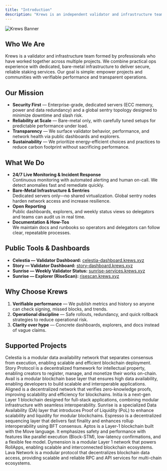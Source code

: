 ```yaml
---
title: "Introduction"
description: "Krews is an independent validator and infrastructure team. We run high-performance Proof-of-Stake validators on multiple networks and publish open dashboards, explorers, and documentation so anyone can verify performance, uptime, and network health."
---
```


![Krews Banner](/images/banner.png)

## Who We Are

Krews is a validator and infrastructure team formed by professionals who have worked together across multiple projects. We combine practical ops experience with dedicated, bare-metal infrastructure to deliver secure, reliable staking services. Our goal is simple: empower projects and communities with verifiable performance and transparent operations.

## Our Mission

- **Security First** — Enterprise-grade, dedicated servers (ECC memory, power and data redundancy) and a global sentry topology designed to minimize downtime and slash risk.
- **Reliability at Scale** — Bare-metal only, with carefully tuned setups for predictable performance under load.
- **Transparency** — We surface validator behavior, performance, and network health via public dashboards and explorers.
- **Sustainability** — We prioritize energy-efficient choices and practices to reduce carbon footprint without sacrificing performance.

## What We Do

- **24/7 Live Monitoring & Incident Response**\
  Continuous monitoring with automated alerting and human on-call. We detect anomalies fast and remediate quickly.
- **Bare-Metal Infrastructure & Sentries**\
  Dedicated servers only—no shared virtualization. Global sentry nodes harden network access and increase resilience.
- **Open Reporting**\
  Public dashboards, explorers, and weekly status views so delegators and teams can audit us in real time.
- **Documentation & How-Tos**\
  We maintain docs and runbooks so operators and delegators can follow clear, repeatable processes.

## Public Tools & Dashboards

- **Celestia — Validator Dashboard:** [celestia-dashboard.krews.xyz](https://celestia-dashboard.krews.xyz/celestia/validators) <Icon icon="arrow-up-right" />
- **Story — Validator Dashboard:** [story-dashboard.krews.xyz](https://story-dashboard.krews.xyz/story/validators) <Icon icon="arrow-up-right" />
- **Sunrise — Weekly Validator Status:** [sunrise-services.krews.xyz](https://sunrise-services.krews.xyz/sunrise/validator-status?year=2025&week=37&sortBy=signed_blocks&dir=desc) <Icon icon="arrow-up-right" />
- **Sunrise — Explorer (RiseScan):** [risescan.krews.xyz](https://risescan.krews.xyz/sunrise) <Icon icon="arrow-up-right" />

## Why Choose Krews

1. **Verifiable performance** — We publish metrics and history so anyone can check signing, missed blocks, and trends.
2. **Operational discipline** — Safe rollouts, redundancy, and quick rollback strategies to reduce operational risk.
3. **Clarity over hype** — Concrete dashboards, explorers, and docs instead of vague claims.

## **Supported Projects**

<div className="rounded-card">
<CardGroup cols={2}>
  <Card title="Celestia" icon="https://cloudflare-snapshots.krews.xyz/celestia.png" iconType="solid" href="https://mintlify.com/docs/quickstart">
    Celestia is a modular data availability network that separates consensus from execution, enabling scalable and efficient blockchain deployment.
  </Card>
  <Card title="Story" icon="https://cloudflare-snapshots.krews.xyz/story.png" iconType="solid" href="https://mintlify.com/docs/quickstart">
    Story Protocol is a decentralized framework for intellectual property, enabling creators to register, manage, and monetize their works on-chain.
  </Card>
  <Card title="Avail" icon="https://cloudflare-snapshots.krews.xyz/avail.png" iconType="solid" href="https://mintlify.com/docs/quickstart">
    Avail is a modular blockchain base layer that ensures high data availability, enabling developers to build scalable and interoperable applications.
  </Card>
  <Card title="Aligned" icon="https://cloudflare-snapshots.krews.xyz/aligned.png" iconType="solid" href="https://mintlify.com/docs/quickstart">
    Aligned is a decentralized network that verifies zero-knowledge proofs, improving scalability and efficiency for blockchains.
  </Card>
  <Card title="Initia" icon="https://cloudflare-snapshots.krews.xyz/initia.png" iconType="solid" href="https://mintlify.com/docs/quickstart">
    Initia is a next-gen Layer 1 blockchain designed for full-stack applications, combining modular infrastructure with seamless interoperability.
  </Card>
  <Card title="Sunrise" icon="https://cloudflare-snapshots.krews.xyz/sunrise.png" iconType="solid" href="https://mintlify.com/docs/quickstart">
    Sunrise is a specialized Data Availability (DA) layer that introduces Proof of Liquidity (PoL) to enhance scalability and liquidity for modular blockchains.
  </Card>
  <Card title="Espresso" icon="https://cloudflare-snapshots.krews.xyz/espresso.png" iconType="solid" href="https://mintlify.com/docs/quickstart">
    Espresso is a decentralized sequencing layer that delivers fast finality and enhances rollup interoperability using BFT consensus.
  </Card>
  <Card title="Aptos" icon="https://cloudflare-snapshots.krews.xyz/aptos.png" iconType="solid" href="https://mintlify.com/docs/quickstart">
    Aptos is a Layer-1 blockchain built with the Move language. It emphasizes safety and performance with features like parallel execution (Block-STM), low-latency confirmations, and a flexible fee model.
  </Card>
  <Card title="Dymension" icon="https://cloudflare-snapshots.krews.xyz/dymension.png" iconType="solid" href="https://mintlify.com/docs/quickstart">
    Dymension is a modular Layer 1 network that powers RollApps, enabling scalable and interconnected blockchain ecosystems.
  </Card>
  <Card title="Lava" icon="https://cloudflare-snapshots.krews.xyz/lava.png" iconType="solid" href="https://mintlify.com/docs/quickstart">
    Lava Network is a modular protocol that decentralizes blockchain data access, providing scalable and reliable RPC and API services for multi-chain ecosystems.
  </Card>
</CardGroup>

</div>